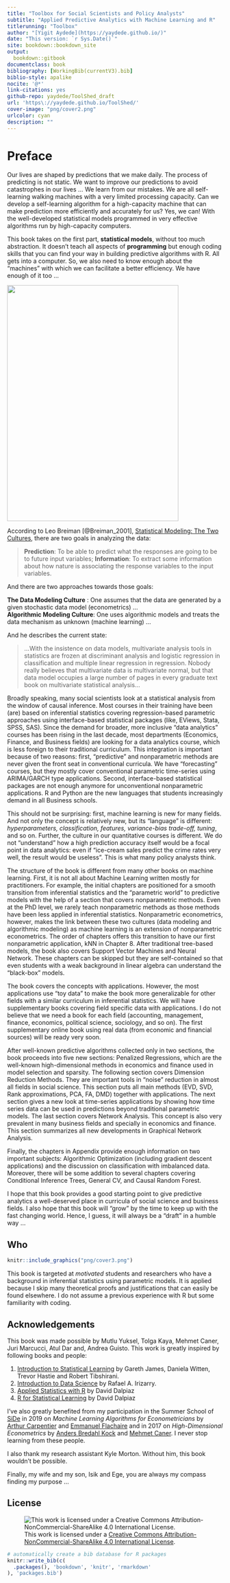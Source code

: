 ```yaml
---
title: "Toolbox for Social Scientists and Policy Analysts"
subtitle: "Applied Predictive Analytics with Machine Learning and R"
titlerunning: "Toolbox"
author: "[Yigit Aydede](https://yaydede.github.io/)"
date: "This version: `r Sys.Date()`"
site: bookdown::bookdown_site
output: 
  bookdown::gitbook
documentclass: book
bibliography: [WorkingBib(currentV3).bib]
biblio-style: apalike
nocite: '@*'
link-citations: yes
github-repo: yaydede/ToolShed_draft
url: 'https\://yaydede.github.io/ToolShed/'
cover-image: "png/cover2.png"
urlcolor: cyan
description: ""
---
```


# Preface {.unnumbered}

Our lives are shaped by predictions that we make daily. The process of predicting is not static. We want to improve our predictions to avoid catastrophes in our lives ... We learn from our mistakes. We are all self-learning walking machines with a very limited processing capacity. Can we develop a self-learning algorithm for a high-capacity machine that can make prediction more efficiently and accurately for us? Yes, we can! With the well-developed statistical models programmed in very effective algorithms run by high-capacity computers.

This book takes on the first part, **statistical models**, without too much abstraction. It doesn't teach all aspects of **programming** but enough coding skills that you can find your way in building predictive algorithms with R. All gets into a computer. So, we also need to know enough about the "machines" with which we can facilitate a better efficiency. We have enough of it too ...
  
![](png/cover3.png){width=400px height=550px}
  
According to Leo Breiman [@Breiman_2001], [Statistical Modeling: The Two Cultures](https://projecteuclid.org/download/pdf_1/euclid.ss/1009213726), there are two goals in analyzing the data:

> **Prediction**: To be able to predict what the responses are going to be to future input variables; **Information**: To extract some information about how nature is associating the response variables to the input variables.

And there are two approaches towards those goals:

**The Data Modeling Culture** : One assumes that the data are generated by a given stochastic data model (econometrics) ...\
**Algorithmic Modeling Culture**: One uses algorithmic models and treats the data mechanism as unknown (machine learning) ...

And he describes the current state:

> ...With the insistence on data models, multivariate analysis tools in statistics are frozen at discriminant analysis and logistic regression in classification and multiple linear regression in regression. Nobody really believes that multivariate data is multivariate normal, but that data model occupies a large number of pages in every graduate text book on multivariate statistical analysis...

Broadly speaking, many social scientists look at a statistical analysis from the window of causal inference. Most courses in their training have been (are) based on inferential statistics covering regression-based parametric approaches using interface-based statistical packages (like, EViews, Stata, SPSS, SAS).  Since the demand for broader, more inclusive “data analytics” courses has been rising in the last decade, most departments (Economics, Finance, and Business fields) are looking for a data analytics course, which is less foreign to their traditional curriculum.  This integration is important because of two reasons: first, “predictive” and nonparametric methods are never given the front seat in conventional curricula.  We have “forecasting” courses, but they mostly cover conventional parametric time-series using ARIMA/GARCH type applications.  Second, interface-based statistical packages are not enough anymore for unconventional nonparametric applications. R and Python are the new languages that students increasingly demand in all Business schools.  

This should not be surprising: first, machine learning is new for many fields.  And not only the concept is relatively new, but its “language” is different: *hyperparameters, classification, features, variance-bias trade-off, tuning*, and so on.  Further, the culture in our quantitative courses is different.  We do not “understand” how a high prediction accuracy itself would be a focal point in data analytics: even if “ice-cream sales predict the crime rates very well, the result would be useless”. This is what many policy analysts think.

The structure of the book is different from many other books on machine learning.  First, it is not all about Machine Learning written mostly for practitioners.  For example, the initial chapters are positioned for a smooth transition from inferential statistics and the “parametric world” to predictive models with the help of a section that covers nonparametric methods. Even at the PhD level, we rarely teach nonparametric methods as those methods have been less applied in inferential statistics.  Nonparametric econometrics, however, makes the link between these two cultures (data modeling and algorithmic modeling) as machine learning is an extension of nonparametric econometrics. The order of chapters offers this transition to have our first nonparametric application, kNN in Chapter 8.  After traditional tree-based models, the book also covers Support Vector Machines and Neural Network.  These chapters can be skipped but they are self-contained so that even students with a weak background in linear algebra can understand the “black-box” models. 

The book covers the concepts with applications.  However, the most applications use “toy data” to make the book more generalizable for other fields with a similar curriculum in inferential statistics.  We will have supplementary books covering field specific data with applications. I do not believe that we need a book for each field (accounting, management, finance, economics, political science, sociology, and so on).  The first supplementary online book using real data (from economic and financial sources) will be ready very soon.

After well-known predictive algorithms collected only in two sections, the book proceeds into five new sections: Penalized Regressions, which are the well-known high-dimensional methods in economics and finance used in model selection and sparsity.  The following section covers Dimension Reduction Methods.  They are important tools in “noise” reduction in almost all fields in social science.  This section puts all main methods (EVD, SVD, Rank approximations, PCA, FA, DMD) together with applications.  The next section gives a new look at time-series applications by showing how time series data can be used in predictions beyond traditional parametric models. The last section covers Network Analysis.  This concept is also very prevalent in many business fields and specially in economics and finance.  This section summarizes all new developments in Graphical Network Analysis.   

Finally, the chapters in Appendix provide enough information on two important subjects: Algorithmic Optimization (including gradient descent applications) and the discussion on classification with imbalanced data. Moreover, there will be some addition to several chapters covering Conditional Inference Trees, General CV, and Causal Random Forest.  

I hope that this book provides a good starting point to give predictive analytics a well-deserved place in curricula of social science and business fields.  I also hope that this book will "grow" by the time to keep up with the fast changing world.  Hence, I guess, it will always be a "draft" in a humble way ...
  
## Who {.unnumbered}

```r
knitr::include_graphics("png/cover3.png")
```
  
This book is targeted at *motivated* students and researchers who have a background in inferential statistics using parametric models. It is applied because I skip many theoretical proofs and justifications that can easily be found elsewhere. I do not assume a previous experience with R but some familiarity with coding.

## Acknowledgements {.unnumbered}

This book was made possible by Mutlu Yuksel, Tolga Kaya, Mehmet Caner, Juri Marcucci, Atul Dar and, Andrea Guisto. This work is greatly inspired by following books and people:

1.  [Introduction to Statistical Learning](http://faculty.marshall.usc.edu/gareth-james/ISL/) by Gareth James, Daniela Witten, Trevor Hastie and Robert Tibshirani.
2.  [Introduction to Data Science](https://rafalab.github.io/dsbook/) by Rafael A. Irizarry.\
3.  [Applied Statistics with R](https://daviddalpiaz.github.io/appliedstats/) by David Dalpiaz
4.  [R for Statistical Learning](https://daviddalpiaz.github.io/r4sl/) by David Dalpiaz

I've also greatly benefited from my participation in the Summer School of [SiDe](https://www.side-iea.it/events/summer-schools) in 2019 on *Machine Learning Algorithms for Econometricians* by [Arthur Carpentier](https://freakonometrics.github.io) and [Emmanuel Flachaire](https://www.amse-aixmarseille.fr/fr/membres/flachaire) and in 2017 on *High-Dimensional Econometrics* by [Anders Bredahl Kock](https://sites.google.com/site/andersbkock/) and [Mehmet Caner](https://poole.ncsu.edu/people/mehmet-caner/).  I never stop  learning from these people.

I also thank my research assistant Kyle Morton. Without him, this book wouldn't be possible.

Finally, my wife and my son, Isik and Ege, you are always my compass finding my purpose ... 

## License {.unnumbered}

![This work is licensed under a [Creative Commons Attribution-NonCommercial-ShareAlike 4.0 International License](http://creativecommons.org/licenses/by-nc-sa/4.0/).](png/cc.png)

```r
# automatically create a bib database for R packages
knitr::write_bib(c(
  .packages(), 'bookdown', 'knitr', 'rmarkdown'
), 'packages.bib')
```

